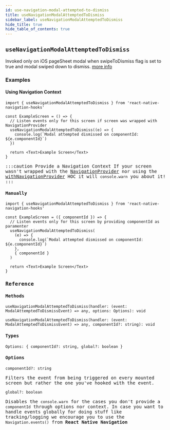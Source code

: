 ```yaml
---
id: use-navigation-modal-attempted-to-dismiss
title: useNavigationModalAttemptedToDismiss
sidebar_label: useNavigationModalAttemptedToDismiss
hide_title: true
hide_table_of_contents: true
---
```


## `useNavigationModalAttemptedToDismiss`

Invoked only on iOS pageSheet modal when swipeToDismiss flag is set to true and modal swiped down to dismiss. [more info](https://wix.github.io/react-native-navigation/api/events/#registermodalattemptedtodismisslistenerios-13-only)

### Examples

#### Using Navigation Context

<samp id="use-navigation-modal-attempted-to-dismiss-using-navigation-context" />

```tsx
import { useNavigationModalAttemptedToDismiss } from 'react-native-navigation-hooks'

const ExampleScreen = () => {
  // Listen events only for this screen if screen was wrapped with NavigationProvider
  useNavigationModalAttemptedToDismiss((e) => {
    console.log(`Modal attempted dismissed on componentId: ${e.componentId}`)
  })

  return <Text>Example Screen</Text>
}
```

:::caution Provide a Navigation Context
If your screen wasn't wrapped with the [NavigationProvider](contexts#navigationprovider) nor using the [withNavigationProvider](hocs#withnavigationproviders) HOC it will `console.warn` you about it!
:::

#### Manually

<samp id="use-navigation-modal-attempted-to-dismiss-without-navigation-context" />

```tsx
import { useNavigationModalAttemptedToDismiss } from 'react-native-navigation-hooks'

const ExampleScreen = ({ componentId }) => {
  // Listen events only for this screen by providing componentId as paramenter
  useNavigationModalAttemptedToDismiss(
    (e) => {
      console.log(`Modal attempted dismissed on componentId: ${e.componentId}`)
    },
    { componentId }
  )

  return <Text>Example Screen</Text>
}
```

### Reference

#### Methods

`useNavigationModalAttemptedToDismiss(handler: (event: ModalAttemptedToDismissEvent) => any, options: Options): void`

`useNavigationModalAttemptedToDismiss(handler: (event: ModalAttemptedToDismissEvent) => any, componentId?: string): void`

#### Types

`Options: { componentId?: string, global?: boolean }`

#### Options

`componentId?: string`

Filters the event from being triggered on every mounted screen but rather the one you've hooked with the event.

`global?: boolean`

Disables the `console.warn` for the cases you don't provide a `componentId` through options nor context. In case you want to handle events globally for doing stuff like tracking/logging we encourage you to use the `Navigation.events()` from **React Native Navigation**
